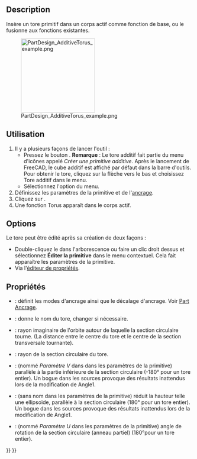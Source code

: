<languages/>

{{Docnav/fr
|[[PartDesign_AdditiveEllipsoid/fr|Ellipsoïde additif]]
|[[PartDesign_AdditivePrism/fr|Prisme additif]]
|[[PartDesign_Workbench/fr|Atelier PartDesign]]
|IconL=PartDesign_AdditiveEllipsoid.svg
|IconR=PartDesign_AdditivePrism.svg
|IconC=Workbench_PartDesign.svg
}}

{{GuiCommand/fr
|Name=PartDesign AdditiveTorus
|Name/fr=PartDesign Tore Additif
|MenuLocation=PartDesign → Créer une primitive additive → Tore additif
|Workbenches=[[PartDesign_Workbench/fr|PartDesign]]
|Version=0.17
|SeeAlso=[[PartDesign_CompPrimitiveAdditive/fr|PartDesign Primitives additives]], [[PartDesign_SubtractiveTorus/fr|PartDesign Tore soustractif]]
}}

==Description==

Insère un tore primitif dans un corps actif comme fonction de base, ou le fusionne aux fonctions existantes.

[[File:PartDesign_AdditiveTorus_example.png|200px]]

<span id="Usage"></span>
==Utilisation==

# Il y a plusieurs façons de lancer l'outil :
#* Pressez le bouton {{Button|[[File:PartDesign_AdditiveTorus.svg|16px]] [[PartDesign_AdditiveTorus/fr|Tore additif]]}}. '''Remarque''' : Le tore additif fait partie du menu d'icônes appelé ''Créer une primitive additive''. Après le lancement de FreeCAD, le cube additif est affiché par défaut dans la barre d'outils. Pour obtenir le tore, cliquez sur la flèche vers le bas et choisissez Tore additif dans le menu.
#* Sélectionnez l'option {{MenuCommand|PartDesign → Créer une primitive additive → [[Image:PartDesign_AdditiveTorus.svg|16px]] Tore additif}} du menu.
# Définissez les paramètres de la primitive et de l'[[Part_EditAttachment/fr|ancrage]].
# Cliquez sur {{Button|OK}}.
# Une fonction Torus apparaît dans le corps actif.

==Options==

Le tore peut être édité après sa création de deux façons :
* Double-cliquez le dans l'arborescence ou faire un clic droit dessus et sélectionnez '''Éditer la primitive''' dans le menu contextuel. Cela fait apparaître les paramètres de la primitive.
* Via l'[[Property_editor/fr|éditeur de propriétés]].

<span id="Properties"></span>
==Propriétés==

* {{PropertyData|Attachment}} : définit les modes d'ancrage ainsi que le décalage d'ancrage. Voir [[Part_EditAttachment/fr|Part Ancrage]].
* {{PropertyData|Label}} : donne le nom du tore, changer si nécessaire.
* {{PropertyData|Radius1}} : rayon imaginaire de l'orbite autour de laquelle la section circulaire tourne. (La distance entre le centre du tore et le centre de la section transversale tournante).
* {{PropertyData|Radius2}} : rayon de la section circulaire du tore.
* {{PropertyData|Angle1}} : (nommé ''Paramètre V'' dans dans les paramètres de la primitive)  parallèle à la partie inférieure de la section circulaire (-180° pour un tore entier). Un bogue dans les sources provoque des résultats inattendus lors de la modification de Angle1.
* {{PropertyData|Angle2}} : (sans nom dans les paramètres de la primitive) réduit la hauteur telle une ellipsoïde, parallèle à la section circulaire (180° pour un tore entier). Un bogue dans les sources provoque des résultats inattendus lors de la modification de Angle1.
* {{PropertyData|Angle3}} : (nommé ''Paramètre U'' dans les paramètres de la primitive) angle de rotation de la section circulaire (anneau partiel) (180°pour un tore entier).


{{Docnav/fr
|[[PartDesign_AdditiveEllipsoid/fr|Ellipsoïde additif]]
|[[PartDesign_AdditivePrism/fr|Prisme additif]]
|[[PartDesign_Workbench/fr|Atelier PartDesign]]
|IconL=PartDesign_AdditiveEllipsoid.svg
|IconR=PartDesign_AdditivePrism.svg
|IconC=Workbench_PartDesign.svg
}}

{{PartDesign_Tools_navi{{#translation:}}}}
{{Userdocnavi{{#translation:}}}}